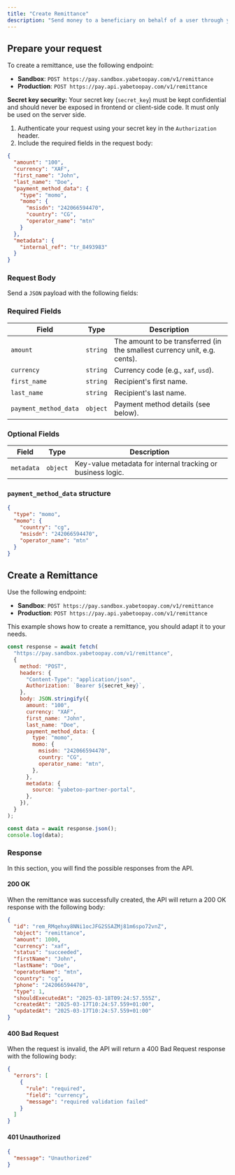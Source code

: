 ```yaml
---
title: "Create Remittance"
description: "Send money to a beneficiary on behalf of a user through your Yabetoo business account."
---
```


## Prepare your request

To create a remittance, use the following endpoint:

- **Sandbox**: `POST https://pay.sandbox.yabetoopay.com/v1/remittance`
- **Production**: `POST https://pay.api.yabetoopay.com/v1/remittance`

<Note>
  <strong>Secret key security:</strong> Your secret key (<code>secret_key</code>)
  must be kept confidential and should never be exposed in frontend or client-side
  code. It must only be used on the server side.
</Note>

1. Authenticate your request using your secret key in the `Authorization` header.
2. Include the required fields in the request body:

```json
{
  "amount": "100",
  "currency": "XAF",
  "first_name": "John",
  "last_name": "Doe",
  "payment_method_data": {
    "type": "momo",
    "momo": {
      "msisdn": "242066594470",
      "country": "CG",
      "operator_name": "mtn"
    }
  },
  "metadata": {
    "internal_ref": "tr_8493983"
  }
}
```

### Request Body

Send a `JSON` payload with the following fields:

### Required Fields

| Field                 | Type     | Description                                                               |
| --------------------- | -------- | ------------------------------------------------------------------------- |
| `amount`              | `string` | The amount to be transferred (in the smallest currency unit, e.g. cents). |
| `currency`            | `string` | Currency code (e.g., `xaf`, `usd`).                                       |
| `first_name`          | `string` | Recipient's first name.                                                   |
| `last_name`           | `string` | Recipient's last name.                                                    |
| `payment_method_data` | `object` | Payment method details (see below).                                       |

### Optional Fields

| Field      | Type     | Description                                                 |
| ---------- | -------- | ----------------------------------------------------------- |
| `metadata` | `object` | Key-value metadata for internal tracking or business logic. |

### `payment_method_data` structure

```json
{
  "type": "momo",
  "momo": {
    "country": "cg",
    "msisdn": "242066594470",
    "operator_name": "mtn"
  }
}
```

## Create a Remittance

Use the following endpoint:

- **Sandbox**: `POST https://pay.sandbox.yabetoopay.com/v1/remittance`
- **Production**: `POST https://pay.api.yabetoopay.com/v1/remittance`

This example shows how to create a remittance, you should adapt it to your needs.

```javascript
const response = await fetch(
  "https://pay.sandbox.yabetoopay.com/v1/remittance",
  {
    method: "POST",
    headers: {
      "Content-Type": "application/json",
      Authorization: `Bearer ${secret_key}`,
    },
    body: JSON.stringify({
      amount: "100",
      currency: "XAF",
      first_name: "John",
      last_name: "Doe",
      payment_method_data: {
        type: "momo",
        momo: {
          msisdn: "242066594470",
          country: "CG",
          operator_name: "mtn",
        },
      },
      metadata: {
        source: "yabetoo-partner-portal",
      },
    }),
  }
);

const data = await response.json();
console.log(data);
```

### Response

In this section, you will find the possible responses from the API.

#### 200 OK

When the remittance was successfully created, the API will return a 200 OK response with the following body:

```json
{
  "id": "rem_RMqehxy8NNi1ocJFG2SSAZMj81m6spo72vnZ",
  "object": "remittance",
  "amount": 1000,
  "currency": "xaf",
  "status": "succeeded",
  "firstName": "John",
  "lastName": "Doe",
  "operatorName": "mtn",
  "country": "cg",
  "phone": "242066594470",
  "type": 1,
  "shouldExecutedAt": "2025-03-18T09:24:57.555Z",
  "createdAt": "2025-03-17T10:24:57.559+01:00",
  "updatedAt": "2025-03-17T10:24:57.559+01:00"
}
```

#### 400 Bad Request

When the request is invalid, the API will return a 400 Bad Request response with the following body:

```json
{
  "errors": [
    {
      "rule": "required",
      "field": "currency",
      "message": "required validation failed"
    }
  ]
}
```

#### 401 Unauthorized

```json
{
  "message": "Unauthorized"
}
```
